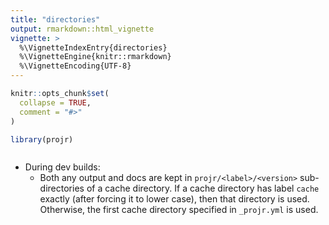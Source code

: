 ```yaml
---
title: "directories"
output: rmarkdown::html_vignette
vignette: >
  %\VignetteIndexEntry{directories}
  %\VignetteEngine{knitr::rmarkdown}
  %\VignetteEncoding{UTF-8}
---
```


```r
knitr::opts_chunk$set(
  collapse = TRUE,
  comment = "#>"
)
```

```r
library(projr)
```

```r

```

- During dev builds:
  - Both any output and docs are kept in `projr/<label>/<version>` sub-directories of a cache directory. If a cache directory has label `cache` exactly (after forcing it to lower case), then that directory is used. Otherwise, the first cache directory specified in `_projr.yml` is used.
